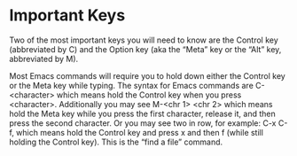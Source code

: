 # Important Keys {.sec-starting}

Two of the most important keys you will need to know are the Control key (abbreviated by C) and the Option key (aka the "Meta" key or the "Alt" key, abbreviated by M). 

Most Emacs commands will require you to hold down either the Control key or the Meta key while typing. The syntax for Emacs commands are C-\<character\> which means hold the Control key when you press \<character\>. Additionally you may see M-\<chr 1\> \<chr 2\> which means hold the Meta key while you press the first character, release it, and then press the second character. Or you may see two in row, for example: C-x C-f, which means hold the Control key and press x and then f (while still holding the Control key). This is the "find a file" command.

